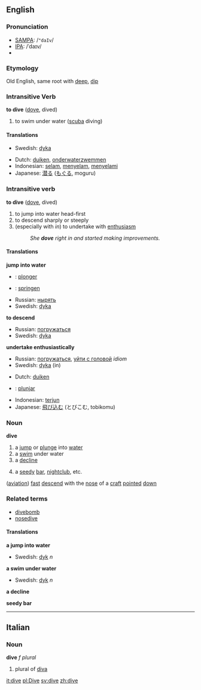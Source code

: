==English==
=== Pronunciation ===
*[[w:SAMPA|SAMPA]]: /<tt>"daIv</tt>/
*[[w:IPA|IPA]]: /ˈdaɪv/
*{{audio|en-us-dive.ogg|Audio (US)}}
===Etymology===
Old English, same root with [[deep]], [[dip]]
=== Intransitive Verb ===
{{en-infl-reg-other-e|div|e|}}

'''to dive''' ([[dove]], dived)

# to swim under water ([[scuba]] diving)

==== Translations ====
{{top}}

{{mid}}
*Swedish: [[dyka]]
{{bottom}}
{{checktrans}} <!--The definitions have changed since these translations were added. Please place them in their proper locations and *combine the two sets of verb definitions*-->
*Dutch: [[duiken]], [[onderwaterzwemmen]]
*Indonesian: [[selam]], [[selam|menyelam]], [[selam|menyelami]]
*Japanese: [[潜る]] ([[もぐる]], moguru)


===Intransitive verb===
{{en-infl-reg-other-e|div|e|}}

'''to dive''' ([[dove]], dived)

# to jump into water head-first
# to descend sharply or steeply 
# (especially with ''in'') to undertake with [[enthusiasm]]
#:''She '''dove''' right in and started making improvements.''

==== Translations ====
'''jump into water'''
{{top}}
*{{fr}}: [[plonger]]
*{{de}}: [[springen]]
{{mid}}
*Russian: [[нырять]]
*Swedish: [[dyka]]
{{bottom}}
'''to descend'''
{{top}}
{{mid}}
*Russian: [[погружаться]]
*Swedish: [[dyka]]
{{bottom}}
'''undertake enthusiastically'''
{{top}}
{{mid}}
*Russian: [[погружаться]], [[уйти с головой]] ''idiom''
*Swedish: [[dyka]] (in)
{{bottom}}

{{checktrans}}
*Dutch: [[duiken]]
* {{io}} : [[plunjar]]
*Indonesian: [[terjun]]
*Japanese: [[飛び込む]] (とびこむ, tobikomu)

===Noun===
'''dive'''
#a [[jump]] or [[plunge]] into [[water]]
#a [[swim]] under water
#a [[decline]]
#{{slang}} a [[seedy]] [[bar]], [[nightclub]], etc.
([[aviation]]) [[fast]] [[descend]] with the [[nose]] of a [[craft]] [[pointed]] [[down]]

===Related terms===
*[[divebomb]]
*[[nosedive]]

====Translations====
'''a jump into water'''
{{top}}
{{mid}}
*Swedish: [[dyk]] ''n''
{{bottom}}

'''a swim under water'''
{{top}}
{{mid}}
*Swedish: [[dyk]] ''n''
{{bottom}}

'''a decline'''
{{top}}
{{mid}}
{{bottom}}

'''seedy bar'''
{{top}}
{{mid}}
{{bottom}}

----

==Italian==
===Noun===
'''dive''' ''f plural''

# plural of [[diva]]

[[it:dive]]
[[pl:Dive]]
[[sv:dive]]
[[zh:dive]]